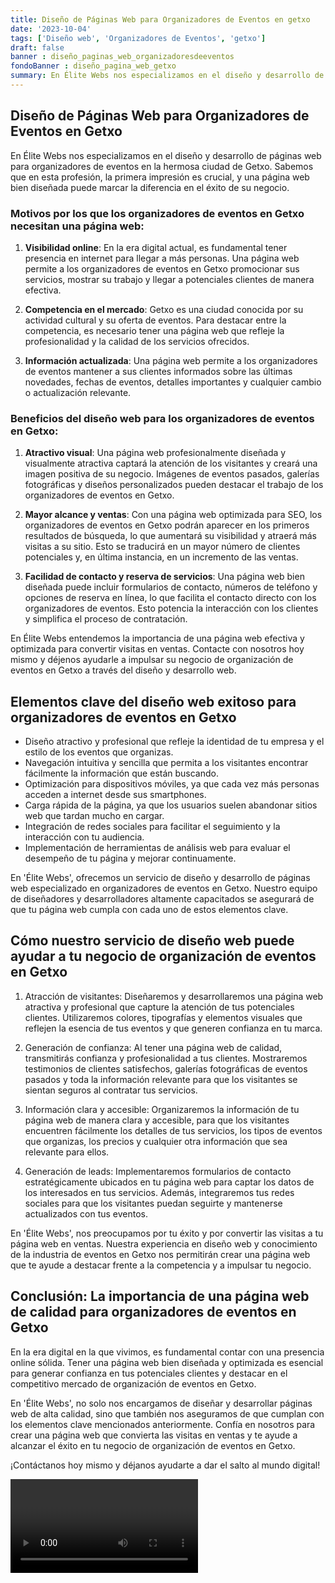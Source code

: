 ```yaml
---
title: Diseño de Páginas Web para Organizadores de Eventos en getxo
date: '2023-10-04'
tags: ['Diseño web', 'Organizadores de Eventos', 'getxo']
draft: false
banner : diseño_paginas_web_organizadoresdeeventos
fondoBanner : diseño_pagina_web_getxo
summary: En Élite Webs nos especializamos en el diseño y desarrollo de páginas web para organizadores de eventos en la hermosa ciudad de Getxo. Sabemos que en esta profesión, la primera impresión es crucial, y una página web bien diseñada puede marcar la diferencia en el éxito de su negocio.
---
```


## Diseño de Páginas Web para Organizadores de Eventos en Getxo

En Élite Webs nos especializamos en el diseño y desarrollo de páginas web para organizadores de eventos en la hermosa ciudad de Getxo. Sabemos que en esta profesión, la primera impresión es crucial, y una página web bien diseñada puede marcar la diferencia en el éxito de su negocio.

### Motivos por los que los organizadores de eventos en Getxo necesitan una página web:

1. **Visibilidad online**: En la era digital actual, es fundamental tener presencia en internet para llegar a más personas. Una página web permite a los organizadores de eventos en Getxo promocionar sus servicios, mostrar su trabajo y llegar a potenciales clientes de manera efectiva.

2. **Competencia en el mercado**: Getxo es una ciudad conocida por su actividad cultural y su oferta de eventos. Para destacar entre la competencia, es necesario tener una página web que refleje la profesionalidad y la calidad de los servicios ofrecidos.

3. **Información actualizada**: Una página web permite a los organizadores de eventos mantener a sus clientes informados sobre las últimas novedades, fechas de eventos, detalles importantes y cualquier cambio o actualización relevante.

### Beneficios del diseño web para los organizadores de eventos en Getxo:

1. **Atractivo visual**: Una página web profesionalmente diseñada y visualmente atractiva captará la atención de los visitantes y creará una imagen positiva de su negocio. Imágenes de eventos pasados, galerías fotográficas y diseños personalizados pueden destacar el trabajo de los organizadores de eventos en Getxo.

2. **Mayor alcance y ventas**: Con una página web optimizada para SEO, los organizadores de eventos en Getxo podrán aparecer en los primeros resultados de búsqueda, lo que aumentará su visibilidad y atraerá más visitas a su sitio. Esto se traducirá en un mayor número de clientes potenciales y, en última instancia, en un incremento de las ventas.

3. **Facilidad de contacto y reserva de servicios**: Una página web bien diseñada puede incluir formularios de contacto, números de teléfono y opciones de reserva en línea, lo que facilita el contacto directo con los organizadores de eventos. Esto potencia la interacción con los clientes y simplifica el proceso de contratación.

En Élite Webs entendemos la importancia de una página web efectiva y optimizada para convertir visitas en ventas. Contacte con nosotros hoy mismo y déjenos ayudarle a impulsar su negocio de organización de eventos en Getxo a través del diseño y desarrollo web.

<GifSeo />

<Cta />

## Elementos clave del diseño web exitoso para organizadores de eventos en Getxo

- Diseño atractivo y profesional que refleje la identidad de tu empresa y el estilo de los eventos que organizas.
- Navegación intuitiva y sencilla que permita a los visitantes encontrar fácilmente la información que están buscando.
- Optimización para dispositivos móviles, ya que cada vez más personas acceden a internet desde sus smartphones.
- Carga rápida de la página, ya que los usuarios suelen abandonar sitios web que tardan mucho en cargar.
- Integración de redes sociales para facilitar el seguimiento y la interacción con tu audiencia.
- Implementación de herramientas de análisis web para evaluar el desempeño de tu página y mejorar continuamente.

En 'Élite Webs', ofrecemos un servicio de diseño y desarrollo de páginas web especializado en organizadores de eventos en Getxo. Nuestro equipo de diseñadores y desarrolladores altamente capacitados se asegurará de que tu página web cumpla con cada uno de estos elementos clave.

## Cómo nuestro servicio de diseño web puede ayudar a tu negocio de organización de eventos en Getxo

1. Atracción de visitantes: Diseñaremos y desarrollaremos una página web atractiva y profesional que capture la atención de tus potenciales clientes. Utilizaremos colores, tipografías y elementos visuales que reflejen la esencia de tus eventos y que generen confianza en tu marca.

2. Generación de confianza: Al tener una página web de calidad, transmitirás confianza y profesionalidad a tus clientes. Mostraremos testimonios de clientes satisfechos, galerías fotográficas de eventos pasados y toda la información relevante para que los visitantes se sientan seguros al contratar tus servicios.

3. Información clara y accesible: Organizaremos la información de tu página web de manera clara y accesible, para que los visitantes encuentren fácilmente los detalles de tus servicios, los tipos de eventos que organizas, los precios y cualquier otra información que sea relevante para ellos.

4. Generación de leads: Implementaremos formularios de contacto estratégicamente ubicados en tu página web para captar los datos de los interesados en tus servicios. Además, integraremos tus redes sociales para que los visitantes puedan seguirte y mantenerse actualizados con tus eventos.

En 'Élite Webs', nos preocupamos por tu éxito y por convertir las visitas a tu página web en ventas. Nuestra experiencia en diseño web y conocimiento de la industria de eventos en Getxo nos permitirán crear una página web que te ayude a destacar frente a la competencia y a impulsar tu negocio.

## Conclusión: La importancia de una página web de calidad para organizadores de eventos en Getxo

En la era digital en la que vivimos, es fundamental contar con una presencia online sólida. Tener una página web bien diseñada y optimizada es esencial para generar confianza en tus potenciales clientes y destacar en el competitivo mercado de organización de eventos en Getxo.

En 'Élite Webs', no solo nos encargamos de diseñar y desarrollar páginas web de alta calidad, sino que también nos aseguramos de que cumplan con los elementos clave mencionados anteriormente. Confía en nosotros para crear una página web que convierta las visitas en ventas y te ayude a alcanzar el éxito en tu negocio de organización de eventos en Getxo.

¡Contáctanos hoy mismo y déjanos ayudarte a dar el salto al mundo digital!

<Video />

<CtaBot job='Organizadores de Eventos' city='getxo'/>

<Gmaps query='getxo+españa+maps' />